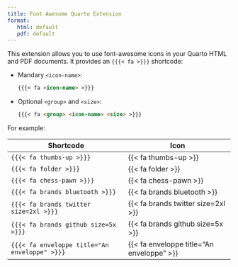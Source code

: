 ```yaml
---
title: Font Awesome Quarto Extension
format:
   html: default
   pdf: default
---
```


This extension allows you to use font-awesome icons in your Quarto HTML and PDF documents.
It provides an `{{{< fa >}}}` shortcode:

- Mandary `<icon-name>`:
  ``` markdown
  {{{< fa <icon-name> >}}}
  ```

- Optional `<group>` and `<size>`:
  ``` markdown
  {{{< fa <group> <icon-name> <size> >}}}
  ```

For example:

| Shortcode                                     | Icon                                      |
|-----------------------------------------------|-------------------------------------------|
| `{{{< fa thumbs-up >}}}`                      | {{< fa thumbs-up >}}                      |
| `{{{< fa folder >}}}`                         | {{< fa folder >}}                         |
| `{{{< fa chess-pawn >}}}`                     | {{< fa chess-pawn >}}                     |
| `{{{< fa brands bluetooth >}}}`               | {{< fa brands bluetooth >}}               |
| `{{{< fa brands twitter size=2xl >}}}`        | {{< fa brands twitter size=2xl >}}        |
| `{{{< fa brands github size=5x >}}}`          | {{< fa brands github size=5x >}}          |
| `{{{< fa enveloppe title="An enveloppe" >}}}` | {{< fa enveloppe title="An enveloppe" >}} |
